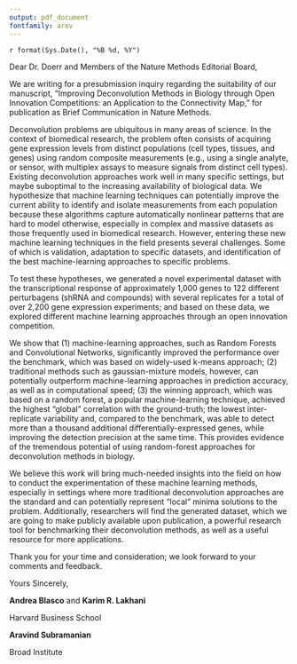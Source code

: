 ```yaml
---
output: pdf_document
fontfamily: arev
---
```


`r format(Sys.Date(), "%B %d, %Y")`

Dear Dr. Doerr and Members of the Nature Methods Editorial Board,

We are writing for a presubmission inquiry regarding the suitability of our manuscript, "Improving Deconvolution Methods in Biology through Open Innovation Competitions: an Application to the Connectivity Map," for publication as Brief Communication in Nature Methods.

Deconvolution problems are ubiquitous in many areas of science. In the context of biomedical research, the problem often consists of acquiring gene expression levels from distinct populations (cell types, tissues, and genes) using random composite measurements (e.g., using a single analyte, or sensor, with multiplex assays to measure signals from distinct cell types). Existing deconvolution approaches work well in many specific settings, but maybe suboptimal to the increasing availability of biological data. We hypothesize that machine learning techniques can potentially improve the current ability to identify and isolate measurements from each population because these algorithms capture automatically nonlinear patterns that are hard to model otherwise, especially in complex and massive datasets as those frequently used in biomedical research. However, entering these new machine learning techniques in the field presents several challenges. Some of which is validation, adaptation to specific datasets, and identification of the best machine-learning approaches to specific problems.

To test these hypotheses, we generated a novel experimental dataset with the transcriptional response of approximately 1,000 genes to 122 different perturbagens (shRNA and compounds) with several replicates for a total of over 2,200 gene expression experiments; and based on these data, we explored different machine learning approaches through an open innovation competition. 

We show that (1) machine-learning approaches, such as Random Forests and Convolutional Networks, significantly improved the performance over the benchmark, which was based on widely-used k-means approach; (2) traditional methods such as gaussian-mixture models, however, can potentially outperform machine-learning approaches in prediction accuracy, as well as in computational speed; (3) the winning approach, which was based on a random forest, a popular machine-learning technique, achieved the highest “global” correlation with the ground-truth; the lowest inter-replicate variability and, compared to the benchmark, was able to detect more than a thousand additional differentially-expressed genes, while improving the detection precision at the same time. This provides evidence of the tremendous potential of using random-forest approaches for deconvolution methods in biology.

We believe this work will bring much-needed insights into the field on how to conduct the experimentation of these machine learning methods, especially in settings where more traditional deconvolution approaches are the standard and can potentially represent "local" minima solutions to the problem. Additionally, researchers will find the generated dataset, which we are going to make publicly available upon publication, a powerful research tool for benchmarking their deconvolution methods, as well as a useful resource for more applications. 

Thank you for your time and consideration; we look forward to your comments and feedback.

Yours Sincerely,

**Andrea Blasco** and **Karim R. Lakhani**

Harvard Business School

**Aravind Subramanian**

Broad Institute



<!-- 
A pre-submission inquiry letter should be clear and to-the-point. You should state that you are writing to inquire if your article will be appropriate for submission to the journal. Mention the topic of your article towards the beginning of the email and provide a short summary or abstract of the paper. To help the journal assess your study, include some information about the breadth and depth of your study, the nature of evidence provided, and why the journal might find your paper interesting. Each journal has its own processes and guidelines. If the journal has given an email address for pre-submission inquiries, I think you should send the inquiry only to that address. This contact person would probably be in charge of handling all such inquiries, and the Chief Editor might not be involved in this.
 -->
 
<!--   would like to submit a presubmission inquiry regarding suitability of our manuscript, "Subversion of cellular autophagy pathway by RNA viruses" by William T. Jackson, Thomas H. Giddings Jr., Sara Mulinyawe, Ron Kopito and Karla Kirkegaard for publication in PLoS Biology. Cellular autophagy is a field that is just entering a period of rapid discovery, because the mammalian homologs for the many yeast genes that affect autophagy have very recently been identified. Some of these have generated new markersfor this previously difficult-to-diagnose process. I recently attended the first Gordon Conference on autophagy, and the list of its roles in development, cancer and host responses to pathogens was impressive. It reminded me of 10-15 years ago, when the genes that affect apoptosis were first available as a result of nematode genetics, which ledto the identification and characterization of components of the apoptotic cascade.
Image of page 1

 -->

